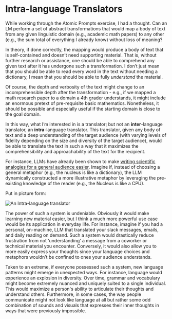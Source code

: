 

<Layout>

# Intra-language Translators

While working through the Atomic Prompts exercise, I had a thought. Can an LM perform a set of abstract transformations that would map a body of text from any given linguistic domain (e.g., academic math papers) to any other (e.g., the sum total of everything I already know) without loss of meaning?

In theory, if done correctly, the mapping would produce a body of text that is self-contained and doesn’t need supporting material. That is, without further research or assistance, one should be able to comprehend any given text after it has undergone such a transformation. I don’t just mean that you should be able to read every word in the text without needing a dictionary, I mean that you should be able to fully _understand_ the material.

Of course, the depth and verbosity of the text might change to an incomprehensible depth after the transformation - e.g., if we mapped a math research paper to a domain a 4th grader understands, it might include an enormous pretext of pre-requisite basic mathematics. Nonetheless, it should be possible and especially useful if the starting domain is close to the goal domain.

In this way, what I’m interested in is a translator; but not an **inter**-language translator, an **intra**-language translator. This translator, given any body of text and a deep understanding of the target audience (with varying levels of fidelity depending on the size and diversity of the target audience), would be able to translate the text in such a way that it maximizes the comprehensibility and approachability of the text for the recipient.

For instance, LLMs have already been shown to make [writing scientific analogies for a general audience easier](https://dl.acm.org/doi/pdf/10.1145/3563657.3595996). Imagine if, instead of choosing a general metaphor (e.g., the nucleus is like a dictionary), the LLM dynamically constructed a more illustrative metaphor by leveraging the pre-existing knowledge of the reader (e.g., the Nucleus is like a CPU).

Put in picture form:

<Image
  src={TranslatorImage}
  className="m-auto"
  alt="An Intra-language translator"
/>

The power of such a system is undeniable. Obviously it would make learning new material easier, but I think a much more powerful use case would be its application in everyday life. For instance, imagine if you had a personal, on-machine, LLM that translated your slack messages, emails, and daily reading on demand. Such a system would drastically reduce frustration from not ‘understanding’ a message from a coworker or technical material you encounter. Conversely, it would also allow you to more easily express your thoughts since your language choices and metaphors wouldn’t be confined to ones your audience understands.

Taken to an extreme, if everyone possessed such a system, new language patterns might emerge in unexpected ways. For instance, language would experience an explosion in diversity. Over time, grammar and vocabulary might become extremely nuanced and uniquely suited to a single individual. This would maximize a person's ability to articulate their thoughts and understand others. Furthermore, in some cases, the way people communicate might not look like language at all but rather some odd combination of sounds and visuals that expresses their inner thoughts in ways that were previously impossible.

</Layout>

